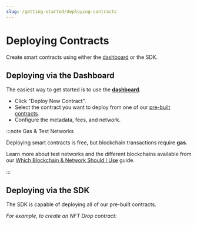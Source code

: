 ```yaml
---
slug: /getting-started/deploying-contracts
---
```



# Deploying Contracts

Create smart contracts using either the [dashboard](https://thirdweb.com/dashboard) or the SDK.

## Deploying via the Dashboard

The easiest way to get started is to use the [**dashboard**](https://thirdweb.com/dashboard).

- Click "Deploy New Contract".
- Select the contract you want to deploy from one of our [pre-built contracts](/pre-built-contracts).
- Configure the metadata, fees, and network.

:::note Gas & Test Networks

Deploying smart contracts is free, but blockchain transactions require **gas**.

Learn more about test networks and the different blockchains available from our [Which Blockchain & Network Should I Use](/guides/which-network-should-you-use) guide.

:::

## Deploying via the SDK

The SDK is capable of deploying all of our pre-built contracts.

_For example, to create an NFT Drop contract:_

<DeployingContractsCodeTabs />
